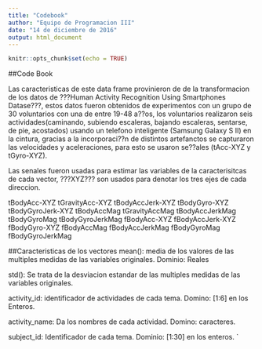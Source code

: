 ```yaml
---
title: "Codebook"
author: "Equipo de Programacion III"
date: "14 de diciembre de 2016"
output: html_document
---
```


```r
knitr::opts_chunk$set(echo = TRUE)
```

##Code Book

Las caracteristicas de este data frame provinieron de de la transformacion de los datos de ???Human Activity Recognition Using Smartphones Datase???, estos datos fueron obtenidos de experimentos con un grupo de 30 voluntarios con una de entre 19-48 a??os, los voluntarios realizaron seis actividades(caminando, subiendo escaleras, bajando escaleras, sentarse, de pie, acostados) usando un telefono inteligente (Samsung Galaxy S II) en la cintura, gracias a la incorporaci??n de distintos artefanctos se capturaron las velocidades y aceleraciones, para esto se usaron se??ales (tAcc-XYZ y tGyro-XYZ).

Las senales fueron usadas para estimar las variables de la caracterisitcas de cada vector, ???XYZ??? son usados para denotar los tres ejes de cada direccion.

tBodyAcc-XYZ tGravityAcc-XYZ tBodyAccJerk-XYZ tBodyGyro-XYZ tBodyGyroJerk-XYZ tBodyAccMag tGravityAccMag tBodyAccJerkMag tBodyGyroMag tBodyGyroJerkMag fBodyAcc-XYZ fBodyAccJerk-XYZ fBodyGyro-XYZ fBodyAccMag fBodyAccJerkMag fBodyGyroMag fBodyGyroJerkMag

##Caracteristicas de los vectores
mean(): media de los valores de las multiples medidas de las variables originales. Dominio: Reales

std(): Se trata de la desviacion estandar de las multiples medidas de las variables originales.

activity_id: identificador de actividades de cada tema. Domino: [1:6] en los Enteros.

activity_name: Da los nombres de cada actividad. Domino: caracteres.

subject_id: Identificador de cada tema. Dominio: [1:30] en los enteros. `
